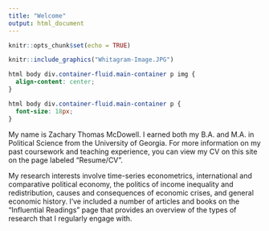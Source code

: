 ```yaml
---
title: "Welcome"
output: html_document
---
```


```r
knitr::opts_chunk$set(echo = TRUE)
```

```r
knitr::include_graphics("Whitagram-Image.JPG")
```


```css

html body div.container-fluid.main-container p img {
  align-content: center;
}

html body div.container-fluid.main-container p {
  font-size: 18px;
}

```

My name is Zachary Thomas McDowell. I earned both my B.A. and M.A. in Political Science from the University of Georgia. For more information on my past coursework and teaching experience, you can view my CV on this site on the page labeled "Resume/CV".

My research interests involve time-series econometrics, international and comparative political economy, the politics of income inequality and redistribution, causes and consequences of economic crises, and general economic history. I've included a number of articles and books on the "Influential Readings" page that provides an overview of the types of research that I regularly engage with.


